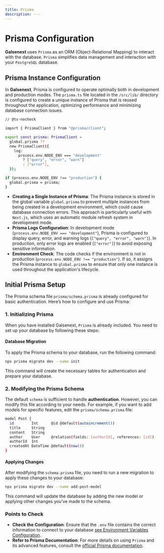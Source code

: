 ```yaml
---
title: Prisma
description: ---
---
```


# Prisma Configuration

**Galsenext** uses `Prisma` as an ORM (Object-Relational Mapping) to interact with the database. `Prisma` simplifies data management and interaction with your `PostgreSQL` database.

## Prisma Instance Configuration

In **Galsenext**, Prisma is configured to operate optimally both in development and production modes. The `prisma.ts` file located in the `/src/lib/` directory is configured to create a unique instance of Prisma that is reused throughout the application, optimizing performance and minimizing database connection issues.

```bash
// @ts-nocheck

import { PrismaClient } from "@prisma/client";

export const prisma: PrismaClient =
  global.prisma ??
  new PrismaClient({
    log:
      process.env.NODE_ENV === "development"
        ? ["query", "error", "warn"]
        : ["error"],
  });

if (process.env.NODE_ENV !== "production") {
  global.prisma = prisma;
}
```

- **Creating a Single Instance of Prisma**: The Prisma instance is stored in the global variable `global.prisma` to prevent multiple instances from being created in a development environment, which could cause database connection errors. This approach is particularly useful with `Next.js`, which uses an automatic module refresh system in development mode.
- **Prisma Logs Configuration**: In development mode (`process.env.NODE_ENV === "development"`), Prisma is configured to display query, error, and warning logs (`["query", "error", "warn"]`). In production, only error logs are enabled (`["error"]`) to avoid exposing sensitive information.
- **Environment Check**: The code checks if the environment is not in production (`process.env.NODE_ENV !== "production"`). If so, it assigns the Prisma instance to `global.prisma` to ensure that only one instance is used throughout the application's lifecycle.

## Initial Prisma Setup

The Prisma schema file `prisma/schema.prisma` is already configured for basic authentication. Here’s how to configure and use Prisma:

### 1. Initializing Prisma

When you have installed Galsenext, `Prisma` is already included. You need to set up your database by following these steps:

#### Database Migration

To apply the Prisma schema to your database, run the following command:

```bash
npx prisma migrate dev --name init
```

This command will create the necessary tables for authentication and prepare your database.

### 2. Modifying the Prisma Schema

The default `schema` is sufficient to handle **authentication**. However, you can modify this file according to your needs. For example, if you want to add models for specific features, edit the `prisma/schema.prisma` file:

```bash
model Post {
  id        Int      @id @default(autoincrement())
  title     String
  content   String
  author    User     @relation(fields: [authorId], references: [id])
  authorId  Int
  createdAt DateTime @default(now())
}
```

#### Applying Changes

After modifying the `schema.prisma` file, you need to run a new migration to apply these changes to your database:

```bash
npx prisma migrate dev --name add-post-model
```

This command will update the database by adding the new model or applying other changes you've made to the schema.

### Points to Check

- **Check the Configuration**: Ensure that the `.env` file contains the correct information to connect to your database [see Environment Variables Configuration](https://galsenext-docs.vercel.app/docs/guide/configuration#configuration-du-fichier-env).
- **Refer to Prisma Documentation**: For more details on using `Prisma` and its advanced features, consult the [official Prisma documentation](https://www.prisma.io/docs).
